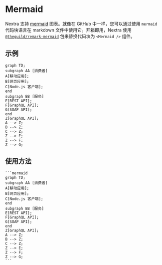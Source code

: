 # Mermaid

Nextra 支持 [mermaid](https://mermaid.js.org) 图表。就像在 GitHub 中一样，您可以通过使用 `mermaid` 代码块语言在 markdown 文件中使用它。开箱即用，Nextra 使用
[`@theguild/remark-mermaid`](https://npmjs.com/package/@theguild/remark-mermaid)
包来替换代码块为 `<Mermaid />` 组件。

## 示例

```mermaid
graph TD;
subgraph AA [消费者]
A[移动应用];
B[网页应用];
C[Node.js 客户端];
end
subgraph BB [服务]
E[REST API];
F[GraphQL API];
G[SOAP API];
end
Z[GraphQL API];
A --> Z;
B --> Z;
C --> Z;
Z --> E;
Z --> F;
Z --> G;
```

## 使用方法

````mdx filename="Markdown"
```mermaid
graph TD;
subgraph AA [消费者]
A[移动应用];
B[网页应用];
C[Node.js 客户端];
end
subgraph BB [服务]
E[REST API];
F[GraphQL API];
G[SOAP API];
end
Z[GraphQL API];
A --> Z;
B --> Z;
C --> Z;
Z --> E;
Z --> F;
Z --> G;
```
````
